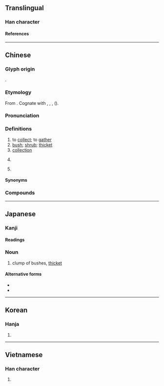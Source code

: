 {{also|丛}}
{{character info}}
==Translingual==

===Han character===
{{Han char|rn=29|rad=又|as=16|sn=18|four=32147|canj=TCTE|ids=⿱丵取}}

====References====
{{Han ref|kx=0167.120|dkj=03220|dj=0379.080|hdz=10402.150|uh=53E2}}

----

==Chinese==
{{zh-forms|s=丛|alt=欉-Min Nan vernacular}}

===Glyph origin===
{{Han etym}}
{{Han compound|丵|取|c1=s|c2=p|ls=psc}}.

===Etymology===
From {{inh|zh|sit-pro|*C-tsəw-k/ŋ||to collect; to gather; to assemble}}. Cognate with {{och-l|聚|to collect; to store}}, {{och-l|族|clan}}, {{och-l|最|to collect; most}}, {{och-l|稯|sheaf; bundle}} ({{zh-ref|Schuessler, 2007}}).

===Pronunciation===
{{zh-pron
|m=cóng,cōng,1nb=standard,2nb=variant
|c=cung4
|h=pfs=
|md=
|mn=chông/châng
|mn_note=chông - literary; châng - vernacular (classifier for trees)
|mn-t=zang5
|w=
|mc=y
|oc=y
|cat=v,n,pn
}}

===Definitions===
{{zh-hanzi}}

# to [[collect]]; to [[gather]]
# [[bush]]; [[shrub]]; [[thicket]]
# [[collection]]
# {{lb|zh|Min Bei|Min Nan}} {{zh-classifier|[[plant]]s}}
#: {{zh-x|一 叢 樹|a tree|MN}}
# {{surname|zh}}

====Synonyms====
{{zh-dial|棵}}

===Compounds===
{{zh-der|叢辰|叢生|密密叢叢|叢林|人叢|叢箐|叢刊|叢木|叢灌|叢薄|叢聚|幽叢|叢葬|叢雜|叢篠|叢殘小語|孔叢子|叢書|叢集|叢棘|叢脞|叢塊根|叢冢|叢帖|叢刻|叢生葉|叢談|叢密|叢祠|新民叢報|為叢敺雀|淵魚叢爵|百弊叢生|百病叢生|深叢|為叢驅雀|水泥叢林|樹叢|花柳叢|草叢|花叢|雜草叢生|蠶叢|野草叢生|諸務叢脞|談叢|並頭叢|刀叢|叢倒|叢倚|叢冗|叢劇|叢叢|叢報|叢塗|叢夥|叢委|叢射|叢山峻嶺|叢巧|叢怨|叢悲|叢悴|叢惡|叢戰|叢手|叢擁|叢攢|叢曹劇部|叢植|叢殘|叢毛|叢沓|叢泊|叢湊|叢滋|叢然|叢煩|叢物|叢猥|叢玉|叢瑣|叢社|叢穢|叢箭|叢篁|叢簇|叢糅|叢細|叢緻|叢繁|叢繆|叢翳|叢育|叢臺|叢芮|叢芳|叢茂|叢莽|叢菅|叢萃|叢葆|叢蓍|叢蔚|叢蕪|叢薈|叢蘭|叢豔|叢輕折軸|叢遽|叢重|叢錯|叢雀淵魚|叢雲|叢霄|叢顇|叢駢|叢龐|密叢叢|巑叢|拔叢|拔叢出類|攢叢|春叢|林叢|枯叢|柳陌花叢|桂叢|棘叢|榛叢|灌叢|玉叢|珍叢|神叢|窠叢|笙叢|籍叢|籠叢|綠叢|綺羅叢|芳叢|蟠青叢翠|蠶叢路|蠶叢鳥道|蠹叢|豔叢|連叢|霜叢|青叢|髻叢|鬧叢叢|鬱叢叢|黑叢叢}}

{{zh-cat|Intermediate}}

----

==Japanese==

===Kanji===
{{ja-kanji|grade=|rs=又16}}

====Readings====
{{ja-readings
|goon=ず
|kanon=そう
|kanyoon=ぞう
|kun=くさむら-, むら-がる, むら
}}

===Noun===
{{ja-noun|くさむら}}

# clump of bushes, [[thicket]]

====Alternative forms====
* {{l|ja|草叢}}
* {{l|ja|草むら}}

----

==Korean==

===Hanja===
{{ko-hanja|총}}

# {{rfdef|ko|sort=又16}}

----

==Vietnamese==

===Han character===
{{vi-readings|reading=[[tòng]], [[tùng]]|rs=又16}}

# {{rfdef|vi|sort=又16}}